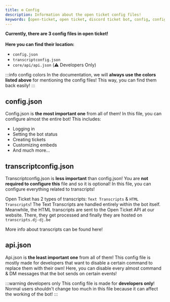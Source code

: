 ```yaml
---
title: ⚙️ Config
description: Information about the open ticket config files!
keywords: [open-ticket, open ticket, discord ticket bot, config, configuration, config.json]
---
```

<head>
    <link rel="apple-touch-icon" href="/img/logo_vertical.png"/>
</head>

**Currently, there are 3 config files in open ticket!<br></br>Here you can find their location:**
- <ColorText color="blue">`config.json`</ColorText>
- <ColorText color="green">`transcriptconfig.json`</ColorText>
- <ColorText color="red">`core/api/api.json`</ColorText> (⚠️ Developers Only)

:::info config colors
In the documentation, we will **always use the colors listed above** for mentioning the config files!
This way, you can find them back easily!
:::

## config.json
Config.json is **<ColorText color="blue">the most important one</ColorText>** from all of them!
In this file, you can configure almost the entire bot! This includes:
- Logging in
- Setting the bot status
- Creating tickets
- Customizing embeds
- And much more...

<LinkBlock url="docs/config/general" isdoc="true" mode="emoji" emoji="⚙️" name="More info about config.json" description="Click here for more info about config.json!"></LinkBlock>

## transcriptconfig.json
Transcriptconfig.json is **<ColorText color="green">less important</ColorText>** than config.json!
You are **not required to configure this** file and so it is optional!
In this file, you can configure everything related to transcripts!

Open Ticket has 2 types of transcripts: `Text Transcripts` & `HTML Transcripts`!
The Text Transcripts are handled entirely within the bot itself.
Meanwhile, the HTML transcripts are sent to the Open Ticket API at our website.
There, they get processed and finally they are hosted on `transcripts.dj-dj.be`

<InlineLink url="docs/system/transcripts" isdoc="true">More info about transcripts can be found here!</InlineLink>

<LinkBlock url="docs/config/transcripts" isdoc="true" mode="emoji" emoji="⚙️" name="More info about transcriptconfig.json" description="Click here for more info about transcriptconfig.json!"></LinkBlock>

## api.json
Api.json is **<ColorText color="red">the least important one</ColorText>** from all of them!
This config file is mostly made for developers that want to disable a certain command to replace them with their own!
Here, you can disable every almost command & DM messages that the bot sends on certain events!

:::warning developers only
This config file is made for **developers only**!
Normal users shouldn't change too much in this file because it can affect the working of the bot!
:::

<LinkBlock url="docs/config/api" isdoc="true" mode="emoji" emoji="⚙️" name="More info about api.json" description="Click here for more info about api.json!"></LinkBlock>
